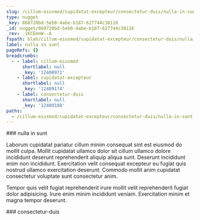 ```yaml
---
slug: /cillum-eiusmod/cupidatat-excepteur/consectetur-duis/nulla-in-sunt
type: nugget
_key: 860720bd-5eb0-4abe-b187-627744c38116
_id: nugget/860720bd-5eb0-4abe-b187-627744c38116
_rev: _iKCEmnW--A
fspath: blah/cillum-eiusmod/cupidatat-excepteur/consectetur-duis/nulla-in-sunt.md
label: nulla in sunt
pageRefs: {}
breadcrumbs:
  - - label: cillum-eiusmod
      shortlabel: null
      _key: '12408971'
    - label: cupidatat-excepteur
      shortlabel: null
      _key: '12409174'
    - label: consectetur-duis
      shortlabel: null
      _key: '12409188'
paths:
  - /cillum-eiusmod/cupidatat-excepteur/consectetur-duis/nulla-in-sunt
---
```


<NuggetArea>
<Nugget slug="/cillum-eiusmod/cupidatat-excepteur/consectetur-duis/nulla-in-sunt" type="nugget" _key="860720bd-5eb0-4abe-b187-627744c38116" _id="nugget/860720bd-5eb0-4abe-b187-627744c38116" _rev="_iKCEmnW--A" fspath="blah/cillum-eiusmod/cupidatat-excepteur/consectetur-duis/nulla-in-sunt.md" label="nulla in sunt" paths="/cillum-eiusmod/cupidatat-excepteur/consectetur-duis/nulla-in-sunt">
<NuggetBody>
### nulla in sunt

Laborum cupidatat pariatur cillum minim consequat sint est eiusmod do mollit culpa. Mollit cupidatat ullamco dolor sit cillum ullamco dolore incididunt deserunt reprehenderit aliquip aliqua sunt. Deserunt incididunt enim non incididunt. Exercitation velit consequat excepteur eu fugiat quis nostrud ullamco exercitation deserunt. Commodo mollit anim cupidatat consectetur voluptate sunt consectetur anim.

Tempor quis velit fugiat reprehenderit irure mollit velit reprehenderit fugiat dolor adipisicing. Irure enim minim incididunt veniam. Exercitation minim et magna tempor deserunt.

</NuggetBody>
<Breadcrumbs>
<Crumbs>
<Crumb _key="12408971" label="cillum-eiusmod" /><Crumb _key="12409174" label="cupidatat-excepteur" /><Crumb _key="12409188" label="consectetur-duis" />
</Crumbs>
</Breadcrumbs>
</Nugget>

<NuggetsInbound>
</NuggetsInbound>
<NuggetsOutbound>
</NuggetsOutbound>
</NuggetArea>
<PassagesInbound>
<Passage direction="inbound" type="passage" _key="12409188" _id="passage/12409188" _rev="_iKCEmnS--A" label="consectetur-duis" passage="consectetur-duis" fspath="blah/cillum-eiusmod/cupidatat-excepteur/consectetur-duis" paths="/cillum-eiusmod/cupidatat-excepteur/consectetur-duis" slug="/cillum-eiusmod/cupidatat-excepteur/consectetur-duis">
<NuggetBody>
### consectetur-duis

</NuggetBody>
<Breadcrumbs>
<Crumbs>
<Crumb _key="12408971" label="cillum-eiusmod" /><Crumb _key="12409174" label="cupidatat-excepteur" />
</Crumbs>
</Breadcrumbs>
</Passage>

</PassagesInbound>
<PassagesOutbound>
</PassagesOutbound>